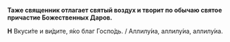 **Таже священник отлагает святый воздух и творит по обычаю святое причастие Божественных Даров.**

**Н** Вкуси́те и ви́дите, я́ко благ Госпо́дь. / Аллилу́иа, аллилу́иа, аллилу́иа.
